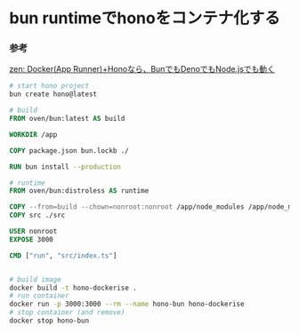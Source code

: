 # bun runtimeでhonoをコンテナ化する
### 参考
[zen: Docker(App Runner)+Honoなら、BunでもDenoでもNode.jsでも動く](https://zenn.dev/watany/articles/194e31331a25be)

```sh
# start hono project
bun create hono@latest
```

```dockerfile filename="dockerfile"
# build
FROM oven/bun:latest AS build

WORKDIR /app

COPY package.json bun.lockb ./

RUN bun install --production

# runtime
FROM oven/bun:distroless AS runtime

COPY --from=build --chown=nonroot:nonroot /app/node_modules /app/node_modules
COPY src ./src

USER nonroot
EXPOSE 3000

CMD ["run", "src/index.ts"]
```

```sh

# build image 
docker build -t hono-dockerise .
# run container
docker run -p 3000:3000 --rm --name hono-bun hono-dockerise
# stop container (and remove)
docker stop hono-bun
```